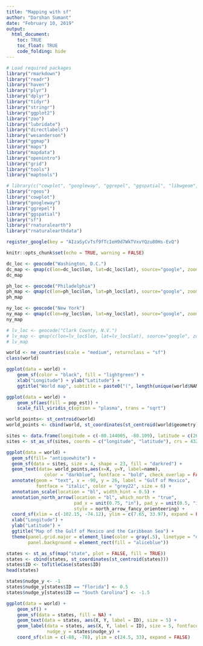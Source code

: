 ```yaml
---
title: "Mapping with sf"
author: "Darshan Sumant"
date: "February 10, 2019"
output: 
  html_document:
    toc: TRUE
    toc_float: TRUE
    code_folding: hide
---
```


```r

# Load required packages
library("rmarkdown")
library("readr")
library("haven")
library("plyr")
library("dplyr")
library("tidyr")
library("stringr")
library("ggplot2")
library("zoo")
library("lubridate")
library("directlabels")
library("wesanderson")
library("ggmap")
library("maps")
library("mapdata")
library("openintro")
library("grid")
library("tools")
library("maptools")

# library(c("cowplot", "googleway", "ggrepel", "ggspatial", "libwgeom", "sf", "rnaturalearth", "rnaturalearthdata"))
library("rgeos")
library("cowplot")
library("googleway")
library("ggrepel")
library("ggspatial")
library("sf")
library("rnaturalearth")
library("rnaturalearthdata")

register_google(key = "AIzaSyCvTsf9fTcIeH9d7WkTVxvYQzu80Hs-EvQ")

knitr::opts_chunk$set(echo = TRUE, warning = FALSE)
```

```r
dc_loc <- geocode("Washington, D.C.")
dc_map <- qmap(c(lon=dc_loc$lon, lat=dc_loc$lat), source="google", zoom=12)
dc_map

ph_loc <- geocode("Philadelphia")
ph_map <- qmap(c(lon=ph_loc$lon, lat=ph_loc$lat), source="google", zoom=12)
ph_map

ny_loc <- geocode("New York")
ny_map <- qmap(c(lon=ny_loc$lon, lat=ny_loc$lat), source="google", zoom=12)
ny_map

# lv_loc <- geocode("Clark County, N.V.")
# lv_map <- qmap(c(lon=lv_loc$lon, lat=lv_loc$lat), source="google", zoom=12)
# lv_map
```

```r
world <- ne_countries(scale = "medium", returnclass = "sf")
class(world)

ggplot(data = world) +
    geom_sf(color = "black", fill = "lightgreen") +
    xlab("Longitude") + ylab("Latitude") +
    ggtitle("World map", subtitle = paste0("(", length(unique(world$NAME)), " countries)"))

ggplot(data = world) +
    geom_sf(aes(fill = pop_est)) +
    scale_fill_viridis_c(option = "plasma", trans = "sqrt")

```

```r
world_points<- st_centroid(world)
world_points <- cbind(world, st_coordinates(st_centroid(world$geometry)))

sites <- data.frame(longitude = c(-80.144005, -80.109), latitude = c(26.479005, 26.83))
sites <- st_as_sf(sites, coords = c("longitude", "latitude"), crs = 4326, agr = "constant")

ggplot(data = world) + 
  geom_sf(fill= "antiquewhite") + 
  geom_sf(data = sites, size = 4, shape = 23, fill = "darkred") + 
  geom_text(data= world_points,aes(x=X, y=Y, label=name),
              color = "darkblue", fontface = "bold", check_overlap = FALSE) + 
  annotate(geom = "text", x = -90, y = 26, label = "Gulf of Mexico", 
           fontface = "italic", color = "grey22", size = 6) + 
  annotation_scale(location = "bl", width_hint = 0.5) + 
  annotation_north_arrow(location = "bl", which_north = "true", 
                         pad_x = unit(0.75, "in"), pad_y = unit(0.5, "in"),
                         style = north_arrow_fancy_orienteering) + 
  coord_sf(xlim = c(-102.15, -74.12), ylim = c(7.65, 33.97), expand = FALSE) + 
  xlab("Longitude") +
  ylab("Latitude") + 
  ggtitle("Map of the Gulf of Mexico and the Caribbean Sea") + 
  theme(panel.grid.major = element_line(color = gray(.5), linetype = "dashed", size = 0.5),
        panel.background = element_rect(fill = "aliceblue"))

```

```r
states <- st_as_sf(map("state", plot = FALSE, fill = TRUE))
states <- cbind(states, st_coordinates(st_centroid(states)))
states$ID <- toTitleCase(states$ID)
head(states)

states$nudge_y <- -1
states$nudge_y[states$ID == "Florida"] <- 0.5
states$nudge_y[states$ID == "South Carolina"] <- -1.5

ggplot(data = world) +
    geom_sf() +
    geom_sf(data = states, fill = NA) + 
    geom_text(data = states, aes(X, Y, label = ID), size = 5) +
    geom_label(data = states, aes(X, Y, label = ID), size = 5, fontface = "bold", 
               nudge_y = states$nudge_y) +
    coord_sf(xlim = c(-88, -78), ylim = c(24.5, 33), expand = FALSE)

```